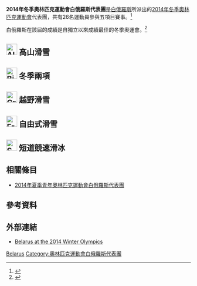 {{Infobox Country Olympics
|NOC=BLR
|games=2014年冬季
|Chef De Mission=
|competitors='''26'''
|sports=5
|flagbearer={{link-be|亞力克賽·格里遜|Аляксей Генадзевіч Грышын}}（開幕）<br />[[達荷亞·達荷亞|達荷亞·達荷亞]]（閉幕）
|gold=5
|silver=0
|bronze=1
|total=6
|rank=8
}}
'''2014年冬季奧林匹克運動會白俄羅斯代表團'''是[[白俄羅斯|白俄羅斯]]所派出的[[2014年冬季奧林匹克運動會|2014年冬季奧林匹克運動會]]代表團，共有26名運動員參與五項目賽事。<ref>{{cite web |url=http://www.mst.by/en/press-centre/actual/belarus-olympic-team-announced_i_5357.html |title=Belarus' Olympic Team announced |author=<!--Staff writer(s); no by-line.--> |date=23 January 2014 |website=www.mst.by |publisher=Belarus Sports and Tourism Ministry |accessdate=2 March 2014 |deadurl=yes |archiveurl=https://web.archive.org/web/20140302191437/http://www.mst.by/en/press-centre/actual/belarus-olympic-team-announced_i_5357.html |archivedate=2014-03-02 |df= }}</ref>

白俄羅斯在該屆的成績是自獨立以來成績最佳的冬季奧運會。<ref>{{cite news |author=<!--Staff writer(s); no by-line.--> |title=Sochi 2014 the most successful Olympics in Belarus' independent history |url=http://news.belta.by/en/news/sport?id=740971 |archive-url=https://web.archive.org/web/20140309164305/http://news.belta.by/en/news/sport?id=740971 |dead-url=yes |archive-date=2014-03-09 |newspaper=[[Belarusian_Telegraph_Agency|Belarusian Telegraph Agency]] |location=[[Minsk|Minsk]], [[Belarus|Belarus]] |publisher= |date=24 February 2014 |accessdate=3 March 2014 }}</ref>

== [[Image:Alpine_skiing_pictogram.svg|30px]] 高山滑雪 ==
{{main|2014年冬季奧林匹克運動會高山滑雪比賽}}

== [[Image:Biathlon_pictogram.svg|30px]] 冬季兩項 ==
{{main|2014年冬季奧林匹克運動會冬季兩項比賽}}

== [[Image:Cross_country_skiing_pictogram.svg|30px]] 越野滑雪 ==
{{main|2014年冬季奧林匹克運動會越野滑雪比賽}}

== [[Image:Freestyle_skiing_pictogram.svg|30px]] 自由式滑雪 ==
{{main|2014年冬季奧林匹克運動會自由式滑雪比賽}}

== [[Image:Short_track_speed_skating_pictogram.svg|30px]] 短道競速滑冰 ==
{{main|2014年冬季奧林匹克運動會短道競速滑冰比賽}}

== 相關條目 ==
* [[2014年夏季青年奧林匹克運動會白俄羅斯代表團|2014年夏季青年奧林匹克運動會白俄羅斯代表團]]

== 參考資料 ==
{{Reflist}}

== 外部連結 ==
* [http://www.sochi2014.com/en/team-belarus Belarus at the 2014 Winter Olympics]{{Wayback|url=http://www.sochi2014.com/en/team-belarus |date=20140225060404 }}

{{NOCin2014WinterOlympics}}

[[Category:2014年冬季奧林匹克運動會代表團|Belarus]]
[[Category:奧林匹克運動會白俄羅斯代表團|Category:奧林匹克運動會白俄羅斯代表團]]